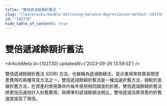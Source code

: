```yaml
---
title: "雙倍遞減餘額折舊法 "
slug: "/learn/wiki/double-declining-balance-depreciation-method--102730"
id: "102730"
hide_table_of_contents: true
---
```



# 雙倍遞減餘額折舊法 

<ArticleMeta id={102730} updatedAt={'2023-09-26 13:59:02'} />
<div className='border-solid border-b border-t-0 my-4 border-[var(--ifm-color-gray-300)]' />

雙倍遞減餘額折舊法 (DDB) 方法，也被稱為遞減餘額法，是企業用來核算長期資產費用的兩種常見方法之一。雙倍遞減餘額折舊法是一種加速折舊方法，相較於直線折舊方法，在資產的使用壽命內每年使用相同額度的折舊，雙倍遞減餘額折舊法將更加迅速地計入折舊費用。與標準的遞減餘額法相比，雙倍遞減法將資產的折舊速度提高了兩倍。
